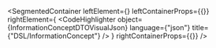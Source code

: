 
<SegmentedContainer
  leftElement={<InformationConceptDTODesc />}
  leftContainerProps={{}}
  rightElement={
    <CodeHighlighter
      object={InformationConceptDTOVisualJson}
      language={"json"}
      title={"DSL/InformationConcept"}
    />
  }
  rightContainerProps={{}}
/>

<div
  class={"spacer"}
/>



